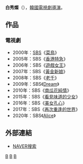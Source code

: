 {{藝人
| 姓名     = 白秀燦
| 類型     = 導演
| 圖片     = 
| 圖片尺寸 = 
| 圖片簡介 = 
| 原名     = 
| 外文名   = 백수찬
| 外文     = ko
| 羅馬拼音 = Baek Soo Chan
| 英文名   = 
| 綽號     = 
| 其他藝名 = 
| 國籍     = {{ROK}}
| 民族     = 
| 籍貫     = 
| 出生日期 = 
| 出生地點 = 
| 職業     = [[導演|導演]]
| 語言     = [[韓語|韓語]]
| 教育程度 = 
| 出身地   = 
| 出道作   = 
| 出道日期 = 2002年
| 經紀公司 = [[SBS_(韓國)|SBS]]
| 代表作   = 
| 活躍年代 = 
}}

'''白秀燦'''（{{lang-ko|'''백수찬'''}}），[[韓國|韓國]][[電視劇|電視劇]][[導演|導演]]。
== 作品 ==
=== 電視劇 ===
*2000年：[[SBS_(韓國)|SBS]]《[[菜鳥_(電視劇)|菜鳥]]》
*2005年：SBS《[[香港特急|香港特急]]》
*2006年：SBS《[[遊戲女王|遊戲女王]]》
*2007年：SBS《[[黃金新娘|黃金新娘]]》
*2008年：SBS《[[老千_(電視劇)|老千]]》
*2009年：SBS《[[Dream_(電視劇)|Dream]]》
*2010年：SBS《[[南瓜花純情|南瓜花純情]]》
*2015年：SBS《[[看見味道的少女|看見味道的少女]]》
*2016年：SBS《[[美女孔心|美女孔心]]》
*2017年：SBS《[[再次重逢的世界_(電視劇)|再次重逢的世界]]》
*2020年：SBS《[[Alice_(韓國電視劇)|Alice]]》

== 外部連結 ==
*[http://people.search.naver.com/search.naver?where=nexearch&sm=tab_ppn&query=%EB%B0%B1%EC%88%98%EC%B0%AC&os=189118&ie=utf8&key=PeopleService NAVER搜索] {{Wayback|url=http://people.search.naver.com/search.naver?where=nexearch&sm=tab_ppn&query=%EB%B0%B1%EC%88%98%EC%B0%AC&os=189118&ie=utf8&key=PeopleService |date=20200418023330 }}{{ko}}

[[Category:韓國導演|B]]
[[Category:韓國電視劇導演|B]]
[[Category:白姓|B]]